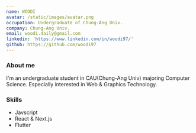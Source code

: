 ```yaml
---
name: WOODI
avatar: /static/images/avatar.png
occupation: Undergraduate of Chung-Ang Univ.
company: Chung-Ang Univ.
email: woodi.daily@gmail.com
linkedin: 'https://www.linkedin.com/in/woodi97/'
github: https://github.com/woodi97
---
```


### About me

I'm an undergraduate student in CAU(Chung-Ang Univ) majoring Computer Science.
Especially interested in Web & Graphics Technology.

### Skills

- Javscript
- React & Next.js
- Flutter
